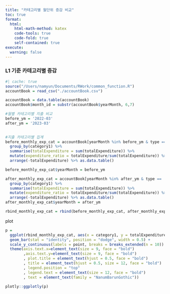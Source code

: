 ```yaml
---
title: "카테고리별 월단위 증감 비교"
toc: true
format:
  html:
    html-math-method: katex
    code-tools: true
    code-fold: true
    self-contained: true
execute:
  warning: false
---
```


### L1 기준 카테고리별 증감

```r
#| cache: true
source("/Users/namyun/Documents/RWork/common_function.R")
accountBook = read_csv("./accountBook.csv")

accountBook = data.table(accountBook)
accountBook$month_id = substr(accountBook$yearMonth, 6,7)

#월별 카테고리별 지출 비교
before_ym = '2022-03'
after_ym = '2023-03'

  
#지출 카테고리별 집계
before_monthly_exp_cat = accountBook[yearMonth %in% before_ym & type == 'expenditure'] %>% 
  group_by(category1) %>% 
  summarise(totalExpenditure = sum(totalExpenditure)) %>%
  mutate(expenditure_ratio = totalExpenditure/sum(totalExpenditure)) %>%
  arrange(-totalExpenditure) %>% as.data.table()

before_monthly_exp_cat$yearMonth = before_ym

after_monthly_exp_cat = accountBook[yearMonth %in% after_ym & type == 'expenditure'] %>% 
  group_by(category1) %>% 
  summarise(totalExpenditure = sum(totalExpenditure)) %>%
  mutate(expenditure_ratio = totalExpenditure/sum(totalExpenditure)) %>%
  arrange(-totalExpenditure) %>% as.data.table()
after_monthly_exp_cat$yearMonth = after_ym

rbind_monthly_exp_cat = rbind(before_monthly_exp_cat, after_monthly_exp_cat)
```

plot

```r
p = 
  ggplot(rbind_monthly_exp_cat, aes(x = category1, y = totalExpenditure, color = yearMonth, fill = yearMonth)) +
  geom_bar(stat = "identity", position = "dodge", width = 0.5) + 
  scale_y_continuous(labels = point, breaks = breaks_extended(n = 10)) +
  theme(axis.text.x=element_text(size = 9, face = "bold")
        ,axis.text.y=element_text(size = 9, face = "bold")
        , plot.title = element_text(hjust = 0.5, face = "bold")
        , title = element_text(hjust = 0.5, size = 12, face = "bold")
        , legend.position = "top"
        , legend.text = element_text(size = 12, face = "bold")
        , text = element_text(family = "NanumBarunGothic"))

plotly::ggplotly(p)
```
